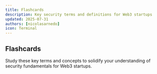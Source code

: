 ```yaml
---
title: Flashcards
description: Key security terms and definitions for Web3 startups
updated: 2025-07-31
authors: [nicolasarnedo]
icon: Terminal
---
```



## Flashcards

Study these key terms and concepts to solidify your understanding of security fundamentals for Web3 startups.

<Flashcard flashcardSetId="security-fundamentals" />
